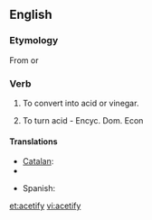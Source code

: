 ==English==

===Etymology===
From {{etyl|la|en}} {{term|acetum||vinegar|lang=la}} {{suffix||fy}} or {{back-form|acetification}}

===Verb===
{{en-verb|acetif|i|ed}}

# {{transitive}} To convert into acid or vinegar.
# {{intransitive}} To turn acid - Encyc. Dom. Econ

====Translations====
{{trans-top|convert into acid or vinegar}}
* [[Catalan]]: {{t|ca|acetificar}}
* {{trreq|la}}
{{trans-mid}}
* Spanish: {{t|es|acetificar}}
{{trans-bottom}}

{{trans-top|turn acid}}
{{trans-mid}}
{{trans-bottom}}

[[et:acetify]]
[[vi:acetify]]